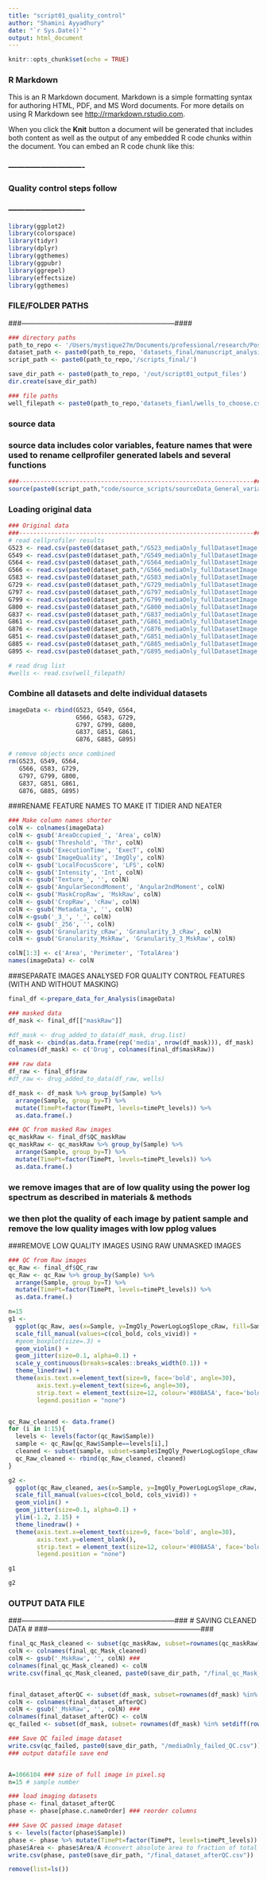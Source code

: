 ```yaml
---
title: "script01_quality_control"
author: "Shamini Ayyadhury"
date: "`r Sys.Date()`"
output: html_document
---
```


```r
knitr::opts_chunk$set(echo = TRUE)
```

### R Markdown

This is an R Markdown document. Markdown is a simple formatting syntax for authoring HTML, PDF, and MS Word documents. For more details on using R Markdown see <http://rmarkdown.rstudio.com>.

When you click the **Knit** button a document will be generated that includes both content as well as the output of any embedded R code chunks within the document. You can embed an R code chunk like this:

### ---------------------------- ###
### Quality control steps follow ###
### ---------------------------- ###
```r

library(ggplot2)  
library(colorspace)
library(tidyr)
library(dplyr)
library(ggthemes)
library(ggpubr)
library(ggrepel)
library(effectsize)
library(ggthemes)

```

### FILE/FOLDER PATHS
###------------------------------------------------------------------#### 

```r
### directory paths
path_to_repo <- '/Users/mystique27m/Documents/professional/research/PostdoctoralResearch_2020/Projects/PatternRecognitionInGSCs_UsingCV/'
dataset_path <- paste0(path_to_repo, 'datasets_final/manuscript_analysis_data/cellprofiler_output/') 
script_path <- paste0(path_to_repo,'/scripts_final/')

save_dir_path <- paste0(path_to_repo, '/out/script01_output_files')
dir.create(save_dir_path)

### file paths
well_filepath <- paste0(path_to_repo,'datasets_fianl/wells_to_choose.csv') 

```

### source data 
### source data includes color variables, feature names that were used to rename cellprofiler generated labels and several functions

```r
###------------------------------------------------------------------#### 
source(paste0(script_path,"code/source_scripts/sourceData_General_variables_and_functions.R"))

```

### Loading original data
```r

### Original data
###------------------------------------------------------------------#### 
# read cellprofiler results
G523 <- read.csv(paste0(dataset_path,"/G523_mediaOnly_fullDatasetImage.csv"))
G549 <- read.csv(paste0(dataset_path,"/G549_mediaOnly_fullDatasetImage.csv"))
G564 <- read.csv(paste0(dataset_path,"/G564_mediaOnly_fullDatasetImage.csv"))
G566 <- read.csv(paste0(dataset_path,"/G566_mediaOnly_fullDatasetImage.csv"))
G583 <- read.csv(paste0(dataset_path,"/G583_mediaOnly_fullDatasetImage.csv"))
G729 <- read.csv(paste0(dataset_path,"/G729_mediaOnly_fullDatasetImage.csv"))
G797 <- read.csv(paste0(dataset_path,"/G797_mediaOnly_fullDatasetImage.csv"))
G799 <- read.csv(paste0(dataset_path,"/G799_mediaOnly_fullDatasetImage.csv"))
G800 <- read.csv(paste0(dataset_path,"/G800_mediaOnly_fullDatasetImage.csv"))
G837 <- read.csv(paste0(dataset_path,"/G837_mediaOnly_fullDatasetImage.csv"))
G861 <- read.csv(paste0(dataset_path,"/G861_mediaOnly_fullDatasetImage.csv"))
G876 <- read.csv(paste0(dataset_path,"/G876_mediaOnly_fullDatasetImage.csv"))
G851 <- read.csv(paste0(dataset_path,"/G851_mediaOnly_fullDatasetImage.csv"))
G885 <- read.csv(paste0(dataset_path,"/G885_mediaOnly_fullDatasetImage.csv"))
G895 <- read.csv(paste0(dataset_path,"/G895_mediaOnly_fullDatasetImage.csv"))

# read drug list
#wells <- read.csv(well_filepath)

```



### Combine all datasets and delte individual datasets
```r


imageData <- rbind(G523, G549, G564, 
                   G566, G583, G729, 
                   G797, G799, G800, 
                   G837, G851, G861, 
                   G876, G885, G895)

# remove objects once combined
rm(G523, G549, G564, 
   G566, G583, G729, 
   G797, G799, G800, 
   G837, G851, G861, 
   G876, G885, G895)

```

###RENAME FEATURE NAMES TO MAKE IT TIDIER AND NEATER
```r
### Make column names shorter
colN <- colnames(imageData)
colN <- gsub('AreaOccupied_', 'Area', colN)
colN <- gsub('Threshold', 'Thr', colN)
colN <- gsub('ExecutionTime', 'ExecT', colN)
colN <- gsub('ImageQuality', 'ImgQly', colN)
colN <- gsub('LocalFocusScore', 'LFS', colN)
colN <- gsub('Intensity', 'Int', colN)
colN <- gsub('Texture_', '', colN)
colN <- gsub('AngularSecondMoment', 'Angular2ndMoment', colN)
colN <- gsub('MaskCropRaw', 'MskRaw', colN)
colN <- gsub('CropRaw', 'cRaw', colN)
colN <- gsub('Metadata_', '', colN)
colN <-gsub('_3_', '_', colN)
colN <- gsub('_256', '', colN)
colN <- gsub('Granularity_cRaw', 'Granularity_3_cRaw', colN)
colN <- gsub('Granularity_MskRaw', 'Granularity_3_MskRaw', colN)

colN[1:3] <- c('Area', 'Perimeter', 'TotalArea')
names(imageData) <- colN

```


###SEPARATE IMAGES ANALYSED FOR QUALITY CONTROL FEATURES (WITH AND WITHOUT MASKING)
```r
final_df <-prepare_data_for_Analysis(imageData)

### masked data
df_mask <- final_df[["maskRaw"]]

#df_mask <- drug_added_to_data(df_mask, drug.list)
df_mask <- cbind(as.data.frame(rep('media', nrow(df_mask))), df_mask)
colnames(df_mask) <- c('Drug', colnames(final_df$maskRaw))

### raw data
df_raw <- final_df$raw
#df_raw <- drug_added_to_data(df_raw, wells)

df_mask <- df_mask %>% group_by(Sample) %>% 
  arrange(Sample, group_by=T) %>% 
  mutate(TimePt=factor(TimePt, levels=timePt_levels)) %>%
  as.data.frame(.)

### QC from masked Raw images
qc_maskRaw <- final_df$QC_maskRaw
qc_maskRaw <- qc_maskRaw %>% group_by(Sample) %>% 
  arrange(Sample, group_by=T) %>% 
  mutate(TimePt=factor(TimePt, levels=timePt_levels)) %>%
  as.data.frame(.)

```

### we remove images that are of low quality using the power log spectrum as described in materials & methods
### we then plot the quality of each image by patient sample and remove the low quality images with low pplog values 


###REMOVE LOW QUALITY IMAGES USING RAW UNMASKED IMAGES

```r
### QC from Raw images
qc_Raw <- final_df$QC_raw
qc_Raw <- qc_Raw %>% group_by(Sample) %>% 
  arrange(Sample, group_by=T) %>% 
  mutate(TimePt=factor(TimePt, levels=timePt_levels)) %>%
  as.data.frame(.)

n=15
g1 <- 
  ggplot(qc_Raw, aes(x=Sample, y=ImgQly_PowerLogLogSlope_cRaw, fill=Sample)) + 
  scale_fill_manual(values=c(col_bold, cols_vivid)) +
  #geom_boxplot(size=.3) +
  geom_violin() +
  geom_jitter(size=0.1, alpha=0.1) +
  scale_y_continuous(breaks=scales::breaks_width(0.1)) +
  theme_linedraw() + 
  theme(axis.text.x=element_text(size=9, face='bold', angle=30), 
        axis.text.y=element_text(size=6, angle=30),
        strip.text = element_text(size=12, colour='#80BA5A', face='bold'),
        legend.position = "none")


qc_Raw_cleaned <- data.frame()
for (i in 1:15){
  levels <- levels(factor(qc_Raw$Sample))
  sample <- qc_Raw[qc_Raw$Sample==levels[i],]
  cleaned <- subset(sample, subset=sample$ImgQly_PowerLogLogSlope_cRaw > quantile(sample$ImgQly_PowerLogLogSlope_cRaw)[2])
  qc_Raw_cleaned <- rbind(qc_Raw_cleaned, cleaned)
}

g2 <- 
  ggplot(qc_Raw_cleaned, aes(x=Sample, y=ImgQly_PowerLogLogSlope_cRaw, fill=Sample)) + 
  scale_fill_manual(values=c(col_bold, cols_vivid)) +
  geom_violin() +
  geom_jitter(size=0.1, alpha=0.1) +
  ylim(-1.2, 2.15) +  
  theme_linedraw() + 
  theme(axis.text.x=element_text(size=9, face='bold', angle=30), 
        axis.text.y=element_blank(), 
        strip.text = element_text(size=12, colour='#80BA5A', face='bold'),
        legend.position = "none")


```

```r
g1

```


```r

g2


```
### OUTPUT DATA FILE
###------------------------------------------------------------------###
            # SAVING CLEANED DATA #
###------------------------------------------------------------------###

```r

final_qc_Mask_cleaned <- subset(qc_maskRaw, subset=rownames(qc_maskRaw) %in% rownames(qc_Raw_cleaned))
colN <- colnames(final_qc_Mask_cleaned) 
colN <- gsub('_MskRaw', '', colN) ### 
colnames(final_qc_Mask_cleaned) <- colN
write.csv(final_qc_Mask_cleaned, paste0(save_dir_path, "/final_qc_Mask_cleaned.csv"))


final_dataset_afterQC <- subset(df_mask, subset=rownames(df_mask) %in% rownames(qc_Raw_cleaned)) ### subset images with ilastik masks using whole images that passed QC from above
colN <- colnames(final_dataset_afterQC) 
colN <- gsub('_MskRaw', '', colN) ### 
colnames(final_dataset_afterQC) <- colN
qc_failed <- subset(df_mask, subset= rownames(df_mask) %in% setdiff(rownames(df_mask), rownames(qc_Raw_cleaned)))[2:4] %>% .[c(1,3,2)]

### Save QC failed image dataset
write.csv(qc_failed, paste0(save_dir_path, "/mediaOnly_failed_QC.csv"))
### output datafile save end


A=1066104 ### size of full image in pixel.sq
n=15 # sample number

### load imaging datasets
phase <- final_dataset_afterQC
phase <- phase[phase.c.nameOrder] ### reorder columns

### Save QC passed image dataset
s <- levels(factor(phase$Sample))
phase <- phase %>% mutate(TimePt=factor(TimePt, levels=timePt_levels)) %>% arrange(TimePt)
phase$Area <- phase$Area/A #convert absolute area to fraction of total image area
write.csv(phase, paste0(save_dir_path, "/final_dataset_afterQC.csv"))

```

```r

remove(list=ls())


```











